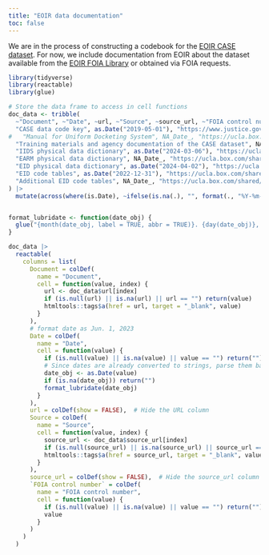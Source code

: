 ```yaml
---
title: "EOIR data documentation"
toc: false
---
```


We are in the process of constructing a codebook for the [EOIR CASE dataset](/data/eoir.html). For now, we include documentation from EOIR about the dataset available from the [EOIR FOIA Library](https://www.justice.gov/eoir/foia-library-0) or obtained via FOIA requests.

<!-- - [EOIR CASE dataset codebook](https://www.justice.gov/eoir/page/file/eoir-case-data-code-key/download)

- [Manual for Uniform Docketing System](https://ucla.box.com/shared/static/e78zuf012aqdsuolltn02cexfttgswrk.pdf) (system underlying the CASE dataset)

- [Training materials and agency documentation of the CASE dataset](https://ucla.box.com/shared/static/oa7kqg5xodl5j5ywrwshi2412hg09e0a.zip). Obtained by ACLU of Southern California via [FOIA request](https://www.aclusocal.org/en/release-foia-documents-related-eoir-databases). -->

```r
library(tidyverse)
library(reactable)
library(glue)

# Store the data frame to access in cell functions
doc_data <- tribble(
  ~"Document", ~"Date", ~url, ~"Source", ~source_url, ~"FOIA control number",
  "CASE data code key", as.Date("2019-05-01"), "https://www.justice.gov/eoir/page/file/eoir-case-data-code-key/download", "DOJ", "https://www.justice.gov/eoir/foia-library-0", NA_character_, 
#   "Manual for Uniform Docketing System", NA_Date_, "https://ucla.box.com/shared/static/e78zuf012aqdsuolltn02cexfttgswrk.pdf", ""
  "Training materials and agency documentation of the CASE dataset", NA_Date_, "https://ucla.box.com/shared/static/oa7kqg5xodl5j5ywrwshi2412hg09e0a.zip", "ACLU SoCal, etc.", "https://www.aclusocal.org", "2021-ICLI-00052",
  "IIDS physical data dictionary", as.Date("2024-03-06"), "https://ucla.box.com/shared/static/rlpz2wff0k1lswmm967t3sjcougardvs.xlsx", "AIC", "https://www.americanimmigrationcouncil.org", "2021-ICLI-00052",
  "EARM physical data dictionary", NA_Date_, "https://ucla.box.com/shared/static/ekjnci5sh9hzp1gsvvfknkti9xjye12h.xlsx", "AIC", "https://www.americanimmigrationcouncil.org", "2021-ICLI-00052",
  "EID physical data dictionary", as.Date("2024-04-02"), "https://ucla.box.com/shared/static/fex4gfqq5azlg7aa1nttyupc01d6opae.xlsx", "AIC", "https://www.americanimmigrationcouncil.org", "2021-ICLI-00052",
  "EID code tables", as.Date("2022-12-31"), "https://ucla.box.com/shared/static/jvxauxoj27rplvonh12v9fdavi0xnbyg.xlsm", "AIC", "https://www.americanimmigrationcouncil.org", "2021-ICLI-00052",
  "Additional EID code tables", NA_Date_, "https://ucla.box.com/shared/static/utldgmdkd0f7p5ewbqxfl6e70hgxlxfr.xlsx", "AIC", "https://www.americanimmigrationcouncil.org", "2021-ICLI-00052"
) |> 
  mutate(across(where(is.Date), ~ifelse(is.na(.), "", format(., "%Y-%m-%d"))))


format_lubridate <- function(date_obj) {
  glue("{month(date_obj, label = TRUE, abbr = TRUE)}. {day(date_obj)}, {year(date_obj)}")
}

doc_data |> 
  reactable(
    columns = list(
      Document = colDef(
        name = "Document", 
        cell = function(value, index) {
          url <- doc_data$url[index]
          if (is.null(url) || is.na(url) || url == "") return(value)
          htmltools::tags$a(href = url, target = "_blank", value)
        }
      ),
      # format date as Jun. 1, 2023
      Date = colDef(
        name = "Date",
        cell = function(value) {
          if (is.null(value) || is.na(value) || value == "") return("")
          # Since dates are already converted to strings, parse them back to format nicely
          date_obj <- as.Date(value)
          if (is.na(date_obj)) return("")
          format_lubridate(date_obj)
        }
      ),
      url = colDef(show = FALSE),  # Hide the URL column
      Source = colDef(
        name = "Source",
        cell = function(value, index) {
          source_url <- doc_data$source_url[index]
          if (is.null(source_url) || is.na(source_url) || source_url == "") return(value)
          htmltools::tags$a(href = source_url, target = "_blank", value)
        }
      ),
      source_url = colDef(show = FALSE),  # Hide the source_url column
      `FOIA control number` = colDef(
        name = "FOIA control number",
        cell = function(value) {
          if (is.null(value) || is.na(value) || value == "") return("")
          value
        }
      )
    )
  )
```